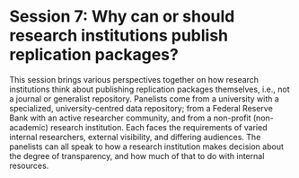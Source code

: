 # Session 7: Why can or should research institutions publish replication packages?

This session brings various perspectives together on how research institutions think about publishing replication packages themselves, i.e., not a journal or generalist repository. Panelists come from a university with a specialized, university-centred data repository; from a Federal Reserve Bank with an active researcher community, and from a non-profit (non-academic) research institution. Each faces the requirements of varied internal researchers, external visibility, and differing audiences. The panelists can all speak to how a research institution makes decision about the degree of transparency, and how much of that to do with internal resources.